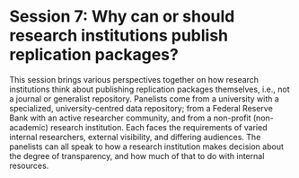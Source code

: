 # Session 7: Why can or should research institutions publish replication packages?

This session brings various perspectives together on how research institutions think about publishing replication packages themselves, i.e., not a journal or generalist repository. Panelists come from a university with a specialized, university-centred data repository; from a Federal Reserve Bank with an active researcher community, and from a non-profit (non-academic) research institution. Each faces the requirements of varied internal researchers, external visibility, and differing audiences. The panelists can all speak to how a research institution makes decision about the degree of transparency, and how much of that to do with internal resources.